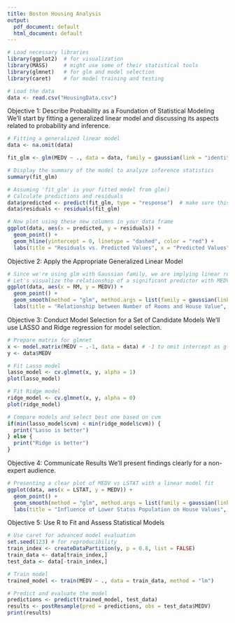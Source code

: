 ```yaml
---
title: Boston Housing Analysis
output:
  pdf_document: default
  html_document: default
---
```



```r
# Load necessary libraries
library(ggplot2)  # for visualization
library(MASS)     # might use some of their statistical tools
library(glmnet)   # for glm and model selection
library(caret)    # for model training and testing

# Load the data
data <- read.csv("HousingData.csv")
```

Objective 1: Describe Probability as a Foundation of Statistical Modeling
We’ll start by fitting a generalized linear model and discussing its aspects related to probability and inference.

```r
# Fitting a generalized linear model
data <- na.omit(data)

fit_glm <- glm(MEDV ~ ., data = data, family = gaussian(link = "identity"))

# Display the summary of the model to analyze inference statistics
summary(fit_glm)
```


```r
# Assuming 'fit_glm' is your fitted model from glm()
# Calculate predictions and residuals
data$predicted <- predict(fit_glm, type = "response")  # make sure this matches your model's settings
data$residuals <- residuals(fit_glm)

# Now plot using these new columns in your data frame
ggplot(data, aes(x = predicted, y = residuals)) +
  geom_point() +
  geom_hline(yintercept = 0, linetype = "dashed", color = "red") +
  labs(title = "Residuals vs. Predicted Values", x = "Predicted Values", y = "Residuals")
```



Objective 2: Apply the Appropriate Generalized Linear Model
```r
# Since we're using glm with Gaussian family, we are implying linear regression
# Let's visualize the relationship of a significant predictor with MEDV
ggplot(data, aes(x = RM, y = MEDV)) +
  geom_point() +
  geom_smooth(method = "glm", method.args = list(family = gaussian(link = "identity")), color = "blue") +
  labs(title = "Relationship between Number of Rooms and House Value", x = "Number of Rooms", y = "House Value (MEDV)")

```
Objective 3: Conduct Model Selection for a Set of Candidate Models
We’ll use LASSO and Ridge regression for model selection.

```r
# Prepare matrix for glmnet
x <- model.matrix(MEDV ~ .-1, data = data) # -1 to omit intercept as glmnet adds its own
y <- data$MEDV

# Fit Lasso model
lasso_model <- cv.glmnet(x, y, alpha = 1)
plot(lasso_model)

# Fit Ridge model
ridge_model <- cv.glmnet(x, y, alpha = 0)
plot(ridge_model)

# Compare models and select best one based on cvm
if(min(lasso_model$cvm) < min(ridge_model$cvm)) {
  print("Lasso is better")
} else {
  print("Ridge is better")
}
```
Objective 4: Communicate Results
We’ll present findings clearly for a non-expert audience.

```r
# Presenting a clear plot of MEDV vs LSTAT with a linear model fit
ggplot(data, aes(x = LSTAT, y = MEDV)) +
  geom_point() +
  geom_smooth(method = "glm", method.args = list(family = gaussian(link = "identity")), se = FALSE, color = "green") +
  labs(title = "Influence of Lower Status Population on House Values", x = "Lower Status Population (%)", y = "House Value (MEDV)")
```
Objective 5: Use R to Fit and Assess Statistical Models
```r
# Use caret for advanced model evaluation
set.seed(123) # for reproducibility
train_index <- createDataPartition(y, p = 0.8, list = FALSE)
train_data <- data[train_index,]
test_data <- data[-train_index,]

# Train model
trained_model <- train(MEDV ~ ., data = train_data, method = "lm")

# Predict and evaluate the model
predictions <- predict(trained_model, test_data)
results <- postResample(pred = predictions, obs = test_data$MEDV)
print(results)
```

